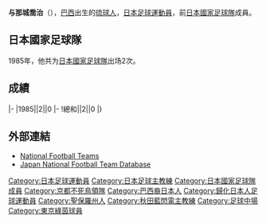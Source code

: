 {{Infobox football biography
|name=与那城喬治
|image=George Yonashiro.jpg
|fullname=与那城喬治
|birth_date={{Birth date and age|1950|11|28}}
|cityofbirth=
|countryofbirth={{BRA}}[[聖保羅|聖保羅]]
|height=1.70 m
|position=[[中场|中场]]
|currentclub=
|years=1972-1986
|clubs=[[東京綠茵|読売]]
|caps(goals)=
|nationalyears=1985
|nationalteam=[[日本國家足球隊|日本]]
|nationalcaps(goals)=2 (0)
|manageryears1= 1986-1990|manageryears2=1994|manageryears3=2004-2006|manageryears4=2007-2010|manageryears5=2013-2014
|managerclubs1= [[東京綠茵|讀賣]]|managerclubs2=[[京都不死鳥|京都紫桑加]]|managerclubs3=[[琉球足球會|FC琉球]]|managerclubs4=[[北九州向日葵|北九州向日葵]]|managerclubs5=[[秋田藍閃電|秋田藍閃電]]
|manageryears7=2017–2019|managerclubs7=[[J.FC_Miyazaki|J.FC Miyazaki]]
}}
'''与那城喬治'''（{{Bd|1950年|11月28日||}}），[[巴西|巴西]]出生的[[琉球人|琉球人]]，[[日本|日本]][[足球|足球]][[運動員|運動員]]，前[[日本國家足球隊|日本國家足球隊]]成員。

==日本國家足球隊==
1985年，他共为[[日本國家足球隊|日本國家足球隊]]出场2次。

==成績==
{{Football player national team statistics|JPN}}
|-
|1985||2||0
|-
!總和||2||0
|}

==外部連結==
{{Reflist}}
*[http://www.national-football-teams.com/v2/player.php?id=36440 National Football Teams]
*[https://web.archive.org/web/20160319072953/http://www.japannationalfootballteam.com/en/players/yonashiro_george.html Japan National Football Team Database]

{{Japan-sport-bio-stub}}
{{Soccer-player-stub}}
[[Category:日本足球運動員|Category:日本足球運動員]]
[[Category:日本足球主教練|Category:日本足球主教練]]
[[Category:日本國家足球隊成員|Category:日本國家足球隊成員]]
[[Category:京都不死鳥領隊|Category:京都不死鳥領隊]]
[[Category:巴西裔日本人|Category:巴西裔日本人]]
[[Category:歸化日本人足球運動員|Category:歸化日本人足球運動員]]
[[Category:聖保羅州人|Category:聖保羅州人]]
[[Category:秋田藍閃電主教練|Category:秋田藍閃電主教練]]
[[Category:足球中場|Category:足球中場]]
[[Category:東京綠茵球員|Category:東京綠茵球員]]